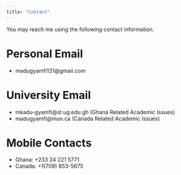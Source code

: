 ```yaml
---
title: "Contact"
---
```


You may reach me using the following contact information.

# Personal Email
- madugyamfi131@gmail.com

# University Email
- mkadu-gyamfi@st.ug.edu.gh (Ghana Related Academic Issues)
- madugyamfi@mun.ca (Canada Related Academic Issues)

# Mobile Contacts
- Ghana: +233 24 221 5771
- Canada: +1(709) 853-5675